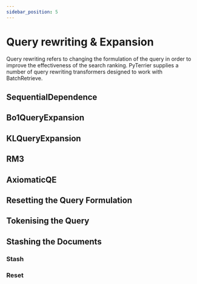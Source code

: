```yaml
---
sidebar_position: 5
---
```



# Query rewriting & Expansion

Query rewriting refers to changing the formulation of the query in order to improve the effectiveness of the search ranking. 
PyTerrier supplies a number of query rewriting transformers designed to work with BatchRetrieve.

## SequentialDependence

<InteractiveFeature 
    apiUrl='https://pyterrier-api-3pxrlcilfa-nw.a.run.app/rewrite/sequential-dependence'
/>

## Bo1QueryExpansion

<InteractiveFeature  
    apiUrl='https://pyterrier-api-3pxrlcilfa-nw.a.run.app/rewrite/bo1'
/>

## KLQueryExpansion

<InteractiveFeature  
    apiUrl='https://pyterrier-api-3pxrlcilfa-nw.a.run.app/rewrite/kl'
/>

## RM3

<InteractiveFeature 
    apiUrl='https://pyterrier-api-3pxrlcilfa-nw.a.run.app/rewrite/rm3'
/>

## AxiomaticQE

<InteractiveFeature 
    apiUrl='https://pyterrier-api-3pxrlcilfa-nw.a.run.app/rewrite/axiomatic'
/>

## Resetting the Query Formulation

<InteractiveFeature 
    apiUrl='https://pyterrier-api-3pxrlcilfa-nw.a.run.app/rewrite/reset'
/>

## Tokenising the Query

<InteractiveFeature 
    apiUrl='https://pyterrier-api-3pxrlcilfa-nw.a.run.app/rewrite/tokenise'
/>

## Stashing the Documents

### Stash
<InteractiveFeature 
    apiUrl='https://pyterrier-api-3pxrlcilfa-nw.a.run.app/rewrite/stash'
/>
### Reset
<InteractiveFeature 
    apiUrl='https://pyterrier-api-3pxrlcilfa-nw.a.run.app/rewrite/reset-stash'
/>
